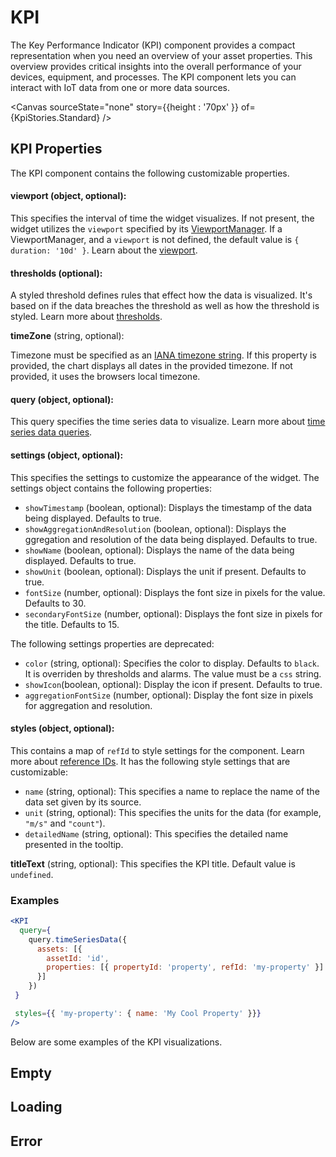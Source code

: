 

# KPI

The Key Performance Indicator (KPI) component provides a compact representation when you need an overview of your asset properties. 
This overview provides critical insights into the overall performance of your devices, equipment, and processes. 
The KPI component lets you can interact with IoT data from one or more data sources.

<Canvas sourceState="none" story={{height : '70px' }} of={KpiStories.Standard} />

## KPI Properties

The KPI component contains the following customizable properties.

#### viewport (object, optional): 

This specifies the interval of time the widget visualizes. If not present, the widget utilizes the `viewport` specified by its [ViewportManager](/docs/components-viewportmanager--docs).
If a ViewportManager, and a `viewport` is not defined, the default value is `{ duration: '10d' }`.
Learn about the [viewport](/docs/core-viewport--docs).

#### thresholds (optional): 

A styled threshold defines rules that effect how the data is visualized. It's based on if the data breaches the threshold as well as how the threshold is styled.
Learn more about [thresholds](/docs/core-thresholds--docs#thresholds).

**timeZone** (string, optional): 

Timezone must be specified as an [IANA timezone string](https://ftp.iana.org/tz/tzdb-2020f/zone1970.tab). If this property is provided, the chart displays all dates in the provided timezone. If not provided, it uses the browsers local timezone.

#### query (object, optional): 

This query specifies the time series data to visualize. Learn more about [time series data queries](/docs/core-time-series-data--docs).

#### settings (object, optional): 

This specifies the settings to customize the appearance of the widget. The settings object contains the following properties:

  * `showTimestamp` (boolean, optional): Displays the timestamp of the data being displayed. Defaults to true.
  * `showAggregationAndResolution` (boolean, optional): Displays the ggregation and resolution of the data being displayed. Defaults to true.
  * `showName` (boolean, optional): Displays the name of the data being displayed. Defaults to true.
  * `showUnit` (boolean, optional): Displays the unit if present. Defaults to true.
  * `fontSize` (number, optional): Displays the font size in pixels for the value. Defaults to 30.
  * `secondaryFontSize` (number, optional): Displays the font size in pixels for the title. Defaults to 15.

  The following settings properties are deprecated:
  * `color` (string, optional): Specifies the color to display. Defaults to `black`. It is overriden by thresholds and alarms. The value must be a `css` string.
  * `showIcon`(boolean, optional): Display the icon if present. Defaults to true.
  * `aggregationFontSize` (number, optional): Display the font size in pixels for aggregation and resolution.

#### styles (object, optional): 

This contains a map of `refId` to style settings for the component. Learn more about [reference IDs](/docs/core-styles--docs).
It has the following style settings that are customizable:

  * `name` (string, optional): This specifies a name to replace the name of the data set given by its source.
  * `unit` (string, optional): This specifies the units for the data (for example, `"m/s"` and `"count"`).
  * `detailedName` (string, optional): This specifies the detailed name presented in the tooltip.

**titleText** (string, optional): This specifies the KPI title. Default value is `undefined`.

### Examples

```jsx
<KPI
  query={
    query.timeSeriesData({
      assets: [{
        assetId: 'id',
        properties: [{ propertyId: 'property', refId: 'my-property' }]
      }]
    })
 }

 styles={{ 'my-property': { name: 'My Cool Property' }}}
/>

```


<Meta of={KpiStories} />

Below are some examples of the KPI visualizations.

## Empty
<Canvas sourceState="none"   of={KpiStories.Empty} />

## Loading
<Canvas sourceState="none"  of={KpiStories.Loading} />

## Error
<Canvas sourceState="none"   of={KpiStories.Error} />
